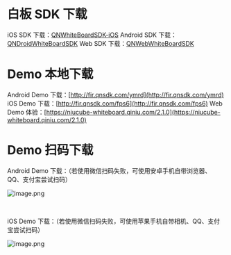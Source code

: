 # 白板 SDK 下载

iOS SDK 下载：[QNWhiteBoardSDK-iOS](https://github.com/pili-engineering/QNWhiteBoardSDK-iOS)
Android SDK 下载：[QNDroidWhiteBoardSDK](https://github.com/pili-engineering/QNDroidWhiteBoardSDK)
Web SDK 下载：[QNWebWhiteBoardSDK](https://github.com/pili-engineering/QNWebWhiteBoardSDK)




# Demo 本地下载
Android Demo 下载：[http://fir.qnsdk.com/ymrd](http://fir.qnsdk.com/ymrd)
iOS Demo 下载：[http://fir.qnsdk.com/fps6](http://fir.qnsdk.com/fps6)
Web Demo 体验：[https://niucube-whiteboard.qiniu.com/2.1.0](https://niucube-whiteboard.qiniu.com/2.1.0)


# Demo 扫码下载

Android Demo 下载：（若使用微信扫码失败，可使用安卓手机自带浏览器、QQ、支付宝尝试扫码）

![image.png](https://dn-odum9helk.qbox.me/FircPka-Lw5v2Xwm4wdP2n8yYCPs)

<br />

iOS Demo 下载：（若使用微信扫码失败，可使用苹果手机自带相机、QQ、支付宝尝试扫码）

![image.png](https://dn-odum9helk.qbox.me/FpJ9WSjvzv3HHEXC9baTQDok63KO)
